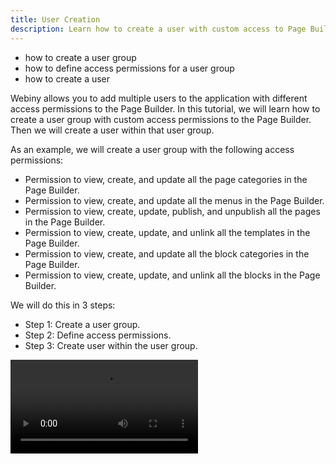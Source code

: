 ```yaml
---
title: User Creation
description: Learn how to create a user with custom access to Page Builder.
---
```



<Alert type="success" title="WHAT YOU'LL LEARN">

- how to create a user group
- how to define access permissions for a user group
- how to create a user

</Alert>

Webiny allows you to add multiple users to the application with different access permissions to the Page Builder. In this tutorial, we will learn how to create a user group with custom access permissions to the Page Builder. Then we will create a user within that user group.

As an example, we will create a user group with the following access permissions:

- Permission to view, create, and update all the page categories in the Page Builder.
- Permission to view, create, and update all the menus in the Page Builder.
- Permission to view, create, update, publish, and unpublish all the pages in the Page Builder.
- Permission to view, create, update, and unlink all the templates in the Page Builder.
- Permission to view, create, and update all the block categories in the Page Builder.
- Permission to view, create, update, and unlink all the blocks in the Page Builder.

We will do this in 3 steps:

- Step 1: Create a user group.
- Step 2: Define access permissions.
- Step 3: Create user within the user group.

<Video src={userCreation} controls={true} />

## Step 1: Create a user group.

1. From the **Side Menu**, click **Settings** > **ACCESS MANAGEMENT** > **Groups**.

2. Click **+ NEW GROUP**.

    ✔️ The form to create a new user group opens.

3. In the **Name** textbox, type **Pages Management**.

4. In the **Slug** textbox, type **pages-management**.

5. In the **Description** textbox, type **User group for Page Managers**.


## Step 2: Define Access Permissions

1. Under the **Permissions** section, click **Page Builder**.

    ✔️ The **Page Builder** accordion opens.

2. In the **Access Level** dropdown, click **Custom access**.

3. Under the **CATEGORIES** section:

    a. In the **Access Scope** dropdown, click **All content**.

    b. In the **Primary Actions** dropdown, click **Read, write**.

4. Under the **MENUS** section:

    a. In the **Access Scope** dropdown, click **All content**.

    b. In the **Primary Actions** dropdown, click **Read, write**.

5. Under the **PAGES** section:

    a. In the **Access Scope** dropdown, click **All content**.

    b. In the **Primary Actions** dropdown, click **Read, write**.

    c. Under **PUBLISHING ACTIONS**, check both - **Publish** and **Unpublish** checkboxes.

6. Under the **TEMPLATES** section:

    a. In the **Access Scope** dropdown, click **All content**.

    b. In the **Primary Actions** dropdown, click **Read, write**.

    c. Select the **User is allowed to unlink a template** checkbox.

7. Under the **BLOCK CATEGORIES** section:

    a. In the **Access Scope** dropdown, click **All content**.

    b. In the **Primary Actions** dropdown, click **Read, write**.

8. Under the **BLOCK CONTENT** section:

    a. In the **Access Scope** dropdown, click **All content**.

    b. In the **Primary Actions** dropdown, click **Read, write**.

    c. Select the **User is allowed to unlink a block** checkbox.

9. Under the **SETTINGS** section, in the **Access Level** dropdown in front of **Manage settings**, select **No access**.

10. Click **SAVE GROUP**.

    ✔️ The message “Group saved successfully!” displays.


## Step 3: Create User

1. From the **Side Menu**, click **Settings** > **ADMIN USERS** > **Users**

2. Click **+ NEW USER**.

    ✔️ The **New User** screen opens.

3. In the **First Name** textbox, type *new user's first name* (e.g. John).

4. In the **Last Name** textbox, type *new user's last name* (e.g. Doe).

5. In the **Email** textbox, type *new user's email* (e.g. johndoe@example.com).

6. In the **Password** textbox, type *new user's password*.

7. In the **Group** dropdown, click **Pages Management**.

8. Click **SAVE USER**.

    ✔️ The message "User saved successfully." displays.
